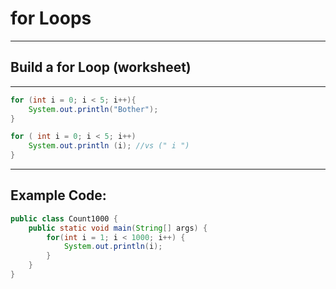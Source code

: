 
# for Loops

---


## Build a for Loop (worksheet)

---

```java
for (int i = 0; i < 5; i++){
    System.out.println("Bother");
}

for ( int i = 0; i < 5; i++)
    System.out.println (i); //vs (" i ")
}
```

---

## Example Code:

```java
public class Count1000 {
    public static void main(String[] args) {
        for(int i = 1; i < 1000; i++) { 
            System.out.println(i);
        }
    }
}
```